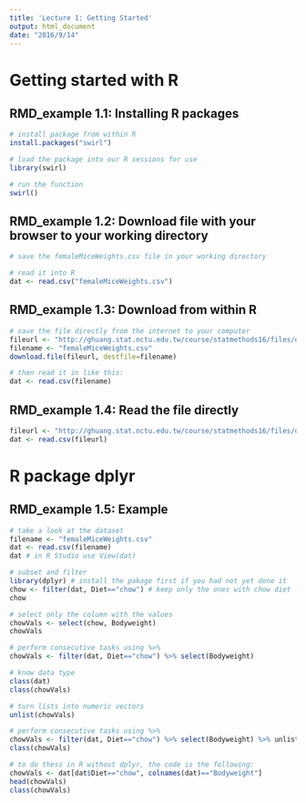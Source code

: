 ---
title: 'Lecture 1: Getting Started'
output: html_document
date: "2016/9/14"
---

# Getting started with R

## RMD_example 1.1: Installing R packages

```{r, eval=FALSE}
# install package from within R
install.packages("swirl")

# load the package into our R sessions for use
library(swirl)

# run the function
swirl()
```

## RMD_example 1.2: Download file with your browser to your working directory

```{r}
# save the femaleMiceWeights.csv file in your working directory

# read it into R
dat <- read.csv("femaleMiceWeights.csv")
```

## RMD_example 1.3: Download from within R

```{r}
# save the file directly from the internet to your computer
fileurl <- "http://ghuang.stat.nctu.edu.tw/course/statmethods16/files/data/femaleMiceWeights.csv"
filename <- "femaleMiceWeights.csv"
download.file(fileurl, destfile=filename)

# then read it in like this:
dat <- read.csv(filename)
```

## RMD_example 1.4: Read the file directly 

```{r}
fileurl <- "http://ghuang.stat.nctu.edu.tw/course/statmethods16/files/data/femaleMiceWeights.csv"
dat <- read.csv(fileurl)
```

# R package dplyr

## RMD_example 1.5: Example

```{r}
# take a look at the dataset
filename <- "femaleMiceWeights.csv" 
dat <- read.csv(filename)
dat # in R Studio use View(dat)

# subset and filter
library(dplyr) # install the pakage first if you had not yet done it
chow <- filter(dat, Diet=="chow") # keep only the ones with chow diet
chow

# select only the column with the values
chowVals <- select(chow, Bodyweight)
chowVals

# perform consecutive tasks using %>%
chowVals <- filter(dat, Diet=="chow") %>% select(Bodyweight)

# know data type
class(dat)
class(chowVals)

# turn lists into numeric vectors
unlist(chowVals)

# perform consecutive tasks using %>%
chowVals <- filter(dat, Diet=="chow") %>% select(Bodyweight) %>% unlist
class(chowVals)

# to do thess in R without dplyr, the code is the following:
chowVals <- dat[dat$Diet=="chow", colnames(dat)=="Bodyweight"]
head(chowVals)
class(chowVals)
```

